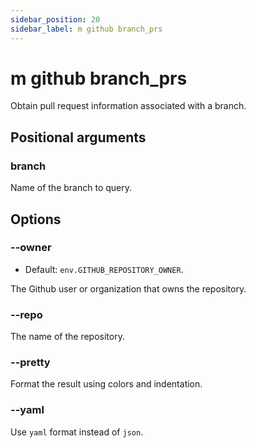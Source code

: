 ```yaml
---
sidebar_position: 20
sidebar_label: m github branch_prs
---
```



# m github branch_prs

Obtain pull request information associated with a branch.

<BranchPrsSvg />

## Positional arguments

### branch

Name of the branch to query.

## Options

### --owner

- Default: `env.GITHUB_REPOSITORY_OWNER`.

The Github user or organization that owns the repository.

### --repo

The name of the repository.

### --pretty

Format the result using colors and indentation.

### --yaml

Use `yaml` format instead of `json`.
